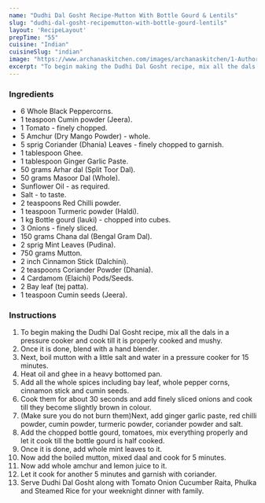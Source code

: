 ---
name: "Dudhi Dal Gosht Recipe-Mutton With Bottle Gourd & Lentils"
slug: "dudhi-dal-gosht-recipemutton-with-bottle-gourd-lentils"
layout: 'RecipeLayout'
prepTime: "55"
cuisine: "Indian"
cuisineSlug: "indian"
image: "https://www.archanaskitchen.com/images/archanaskitchen/1-Author/Sadafabbasi79-yahoo.com/dudhi_dal_gosht1.JPG"
excerpt: "To begin making the Dudhi Dal Gosht recipe, mix all the dals in a pressure cooker and cook till it is properly cooked and mushy"
---

### Ingredients

- 6 Whole Black Peppercorns.
- 1 teaspoon Cumin powder (Jeera).
- 1 Tomato - finely chopped.
- 5 Amchur (Dry Mango Powder) - whole.
- 5 sprig Coriander (Dhania) Leaves - finely chopped to garnish.
- 1 tablespoon Ghee.
- 1 tablespoon Ginger Garlic Paste.
- 50 grams Arhar dal (Split Toor Dal).
- 50 grams Masoor Dal (Whole).
- Sunflower Oil - as required.
- Salt - to taste.
- 2 teaspoons Red Chilli powder.
- 1 teaspoon Turmeric powder (Haldi).
- 1 kg Bottle gourd (lauki) - chopped into cubes.
- 3 Onions - finely sliced.
- 150 grams Chana dal (Bengal Gram Dal).
- 2 sprig Mint Leaves (Pudina).
- 750 grams Mutton.
- 2 inch Cinnamon Stick (Dalchini).
- 2 teaspoons Coriander Powder (Dhania).
- 4 Cardamom (Elaichi) Pods/Seeds.
- 2 Bay leaf (tej patta).
- 1 teaspoon Cumin seeds (Jeera).

### Instructions

1. To begin making the Dudhi Dal Gosht recipe, mix all the dals in a pressure cooker and cook till it is properly cooked and mushy.
1. Once it is done, blend with a hand blender.
1. Next, boil mutton with a little salt and water in a pressure cooker for 15 minutes.
1. Heat oil and ghee in a heavy bottomed pan.
1. Add all the whole spices including bay leaf, whole pepper corns, cinnamon stick and cumin seeds.
1. Cook them for about 30 seconds and add finely sliced onions and cook till they become slightly brown in colour.
1. (Make sure you do not burn them)Next, add ginger garlic paste, red chilli powder, cumin powder, turmeric powder, coriander powder and salt.
1. Add the chopped bottle gourd, tomatoes, mix everything properly and let it cook till the bottle gourd is half cooked.
1. Once it is done, add whole mint leaves to it.
1. Now add the boiled mutton, mixed daal and cook for 5 minutes.
1. Now add whole amchur and lemon juice to it.
1. Let it cook for another 5 minutes and garnish with coriander.
1. Serve Dudhi Dal Gosht along with Tomato Onion Cucumber Raita, Phulka and Steamed Rice for your weeknight dinner with family.
